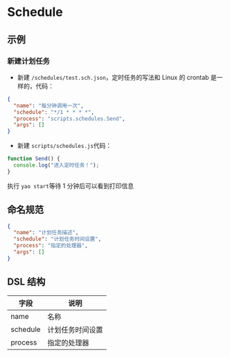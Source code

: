 # Schedule

## 示例

### 新建计划任务

- 新建 `/schedules/test.sch.json`，定时任务的写法和 Linux 的 crontab 是一样的，代码：

```json
{
  "name": "每分钟调用一次",
  "schedule": "*/1 * * * *",
  "process": "scripts.schedules.Send",
  "args": []
}
```

- 新建 `scripts/schedules.js`代码：

```javascript
function Send() {
  console.log("进入定时任务！");
}
```

执行 `yao start`等待 1 分钟后可以看到打印信息

## 命名规范

```json
{
  "name": "计划任务描述",
  "schedule": "计划任务时间设置",
  "process": "指定的处理器",
  "args": []
}
```

## DSL 结构

| 字段     | 说明             |
| -------- | ---------------- |
| name     | 名称             |
| schedule | 计划任务时间设置 |
| process  | 指定的处理器     |
